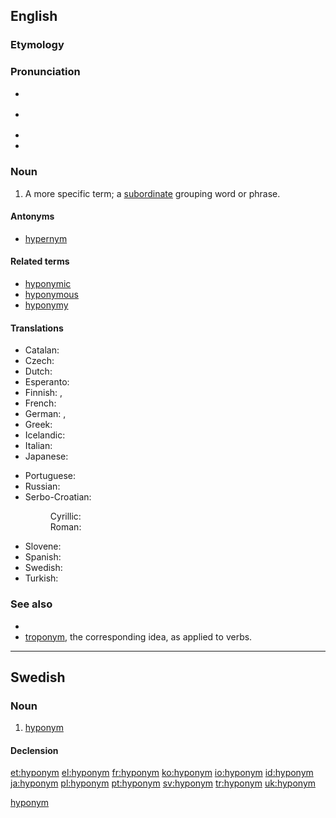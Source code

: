 ==English==

===Etymology===
{{confix|hypo|onym}}

===Pronunciation===
* {{a|UK}} {{IPA|/ˈhaɪpəʊ.nɪm/}}
* {{a|US}} {{IPA|/ˈhaɪ.poʊ.nɪm/}}
* {{rhymes|ɪm}}
* {{audio|En-ca-hyponym.ogg|Audio (Canada)}}

===Noun===
{{en-noun}}

# {{semantics}} A more specific term; a [[subordinate]] grouping word or phrase.
#: {{usex|Dog is a '''hyponym''' of animal.}}
#: {{usex|British is a '''hyponym''' of European.}}
#: {{usex|"A is a '''hyponym''' of B" means that "A is a type of B."}}

====Antonyms====
* [[hypernym]]

====Related terms====
* [[hyponymic]]
* [[hyponymous]]
* [[hyponymy]]

====Translations====
{{trans-top|more specific word}}
* Catalan: {{t|ca|hipònim|m}}
* Czech: {{t+|cs|hyponymum|n}}
* Dutch: {{t+|nl|hyponiem|n}}
* Esperanto: {{t|eo|hiponimo|xs=Esperanto}}
* Finnish: {{t+|fi|alakäsite}}, {{t+|fi|hyponyymi}}
* French: {{t+|fr|hyponyme|m}}
* German: {{t+|de|Unterbegriff|m}}, {{t+|de|Hyponym|n}}
* Greek: {{t+|el|υπώνυμο|n}}
* Icelandic: {{t+|is|undirheiti|n}}
* Italian: {{t+|it|iponimo|m}}
* Japanese: {{t|ja|下位語|tr=[[かいご]], kaigo}}
{{trans-mid}}
* Portuguese: {{t|pt|hipónimo|m}}
* Russian: {{t+|ru|гипоним|m|tr=gipónim}}
* Serbo-Croatian:
*: Cyrillic: {{t|sh|хипоним|m|alt=хипо̀нӣм|sc=Cyrl|xs=Serbo-Croatian}}
*: Roman: {{t|sh|hiponim|m|alt=hipònīm|xs=Serbo-Croatian}}
* Slovene: {{t-|sl|podpomenka|f}}
* Spanish: {{t+|es|hipónimo|m}}
* Swedish: {{t+|sv|hyponym|c}}
* Turkish: {{t|tr|alt kavram}}
{{trans-bottom}}

===See also===
* {{pedia}}
* [[troponym]], the corresponding idea, as applied to verbs.

----

==Swedish==

===Noun===
{{sv-noun|g=c}}

# [[#English|hyponym]]

====Declension====
{{sv-noun-reg-er}}

[[Category:sv:Semantics|hyponym]]

[[et:hyponym]]
[[el:hyponym]]
[[fr:hyponym]]
[[ko:hyponym]]
[[io:hyponym]]
[[id:hyponym]]
[[ja:hyponym]]
[[pl:hyponym]]
[[pt:hyponym]]
[[sv:hyponym]]
[[tr:hyponym]]
[[uk:hyponym]]